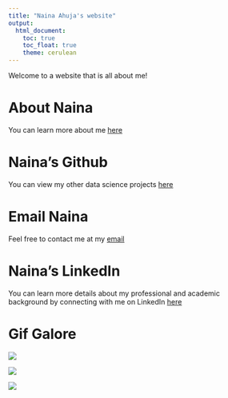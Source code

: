 ```yaml
---
title: "Naina Ahuja's website"
output: 
  html_document:
    toc: true
    toc_float: true
    theme: cerulean
---
```


Welcome to a website that is all about me! 

# About Naina

You can learn more about me [here](Naina-s-Academic---Professional-Experience.html)

# Naina's Github 
You can view my other data science projects [here](https://github.com/nja2140/)

# Email Naina
Feel free to contact me at my [email](naina.jessica@gmail.com)

# Naina's LinkedIn
You can learn more details about my professional and academic background by connecting with me on LinkedIn [here](https://www.linkedin.com/in/naina-ahuja-429992b7/)

# Gif Galore

![](https://giphy.com/gifs/panda-angry-breaking-EPcvhM28ER9XW)

![](https://giphy.com/gifs/reactionseditor-dancing-hot-dog-l1K9DEnvb9hJZ8jgA)

![](https://giphy.com/gifs/amy-schumer-E3L5goMMSoAAo)